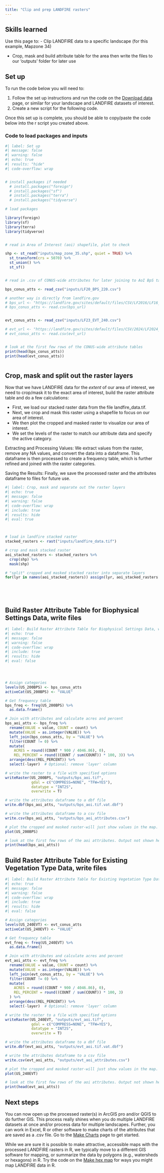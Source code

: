 ```yaml
---
title: "Clip and prep LANDFIRE rasters"
---
```


## Skills learned

Use this page to:
- Clip LANDFIRE data to a specific landscape (for this example, Mapzone 34)

- Crop, mask and build attribute table for the area then write the files to our 'outputs' folder for later use
 

## Set up

To run the code below you will need to:

1. Follow the set up instructions and run the code on the [Download data](docs/download.html){target="blank"} page, or similar for your landscape and LANDFIRE datasets of interest.
2. Create a new script for the following code. 


Once this set up is complete, you should be able to copy/paste the code below into the r script you created above.  


### Code to load packages and inputs

```r
#| label: Set up
#| message: false
#| warning: false
#| echo: true
#| results: "hide"
#| code-overflow: wrap


# install packages if needed
  # install.packages("foreign")
  # install.packages("sf")
  # install.packages("terra")
  # install.packages("tidyverse")

# load packages

library(foreign)
library(sf)
library(terra)
library(tidyverse)


# read in Area of Interest (aoi) shapefile, plot to check

shp <- st_read("inputs/map_zone_35.shp", quiet = TRUE) %>% 
  st_transform(crs = 5070) %>%
  st_union() %>%
  st_sf()


# read in .csv of CONUS-wide attributes for later joining to AoI BpS table

bps_conus_atts <- read_csv("inputs/LF20_BPS_220.csv")

# another way is directly from landfire.gov
# bps_url <- "https://landfire.gov/sites/default/files/CSV/LF2016/LF16_BPS.csv" # will likely get warning, but it's OK
# bps_conus_atts <- read.csv(bps_url)


evt_conus_atts <- read_csv("inputs/LF23_EVT_240.csv")

# evt_url <- "https://landfire.gov/sites/default/files/CSV/2024/LF2024_EVT.csv" # will likely get warning, but it's OK
# evt_conus_atts <- read.csv(evt_url)


# look at the first few rows of the CONUS-wide attribute tables
print(head(bps_conus_atts))
print(head(evt_conus_atts))



```



## Crop, mask and split out the raster layers

Now that we have LANDFIRE data for the *extent* of our area of interest, we need to crop/mask it to the exact area of interest, build the raster attribute table and do a few calculations:

* First, we load our stacked raster data from the file landfire_data.tif.
* Next, we crop and mask this raster using a shapefile to focus on our area of interest.
* We then plot the cropped and masked raster to visualize our area of interest.
* We set the levels of the raster to match our attribute data and specify the active category.

Extracting and Processing Values: We extract values from the raster, remove any NA values, and convert the data into a dataframe. This dataframe is then processed to create a frequency table, which is further refined and joined with the raster categories.

Saving the Results: Finally, we save the processed raster and the attributes dataframe to files for future use.  



```r
#| label: Crop, mask and separate out the raster layers
#| echo: true
#| message: false
#| warning: false
#| code-overflow: wrap
#| include: true
#| results: hide
#| eval: true



# load in landfire stacked raster
stacked_rasters <- rast("inputs/landfire_data.tif")

# crop and mask stacked raster 
aoi_stacked_rasters <- stacked_rasters %>%
  crop(shp) %>%
  mask(shp)

# "split" cropped and masked stacked raster into separate layers
for(lyr in names(aoi_stacked_rasters)) assign(lyr, aoi_stacked_rasters[[lyr]])



    
```


## Build Raster Attribute Table for Biophysical Settings Data, write files

```r

#| label: Build Raster Attribute Table for Biophysical Settings Data, write files
#| echo: true
#| message: false
#| warning: false
#| code-overflow: wrap
#| include: true
#| results: hide
#| eval: false




# Assign categories
levels(US_200BPS) <- bps_conus_atts
activeCat(US_200BPS) <- "VALUE"

# Get frequency table 
bps_freq <- freq(US_200BPS) %>%
  as.data.frame()

# Join with attributes and calculate acres and percent
bps_aoi_atts <- bps_freq %>%
  rename(VALUE = value, COUNT = count) %>%
  mutate(VALUE = as.integer(VALUE)) %>%
  left_join(bps_conus_atts, by = "VALUE") %>%
  filter(COUNT != 0) %>%
  mutate(
    ACRES = round((COUNT * 900 / 4046.86), 0),
    REL_PERCENT = round((COUNT / sum(COUNT)) * 100, 3)) %>%
  arrange(desc(REL_PERCENT)) %>%
  select(-layer)  # Optional: remove 'layer' column

# write the raster to a file with specified options
writeRaster(US_200BPS, "outputs/bps_aoi.tif",
            gdal = c("COMPRESS=NONE", "TFW=YES"),
            datatype = "INT2S",
            overwrite = T)

# write the attributes dataframe to a dbf file
write.dbf(bps_aoi_atts, "outputs/bps_aoi.tif.vat.dbf")

# write the attributes dataframe to a csv file
write.csv(bps_aoi_atts, "outputs/bps_aoi_attributes.csv")

# plot the cropped and masked raster-will just show values in the map.  Output not shown here.
plot(US_200BPS)

# look at the first few rows of the aoi attributes. Output not shown here.
print(head(bps_aoi_atts))


```


## Build Raster Attribute Table for Existing Vegetation Type Data, write files

```r
#| label: Build Raster Attribute Table for Existing Vegetation Type Data, write files
#| echo: true
#| message: false
#| warning: false
#| code-overflow: wrap
#| include: true
#| results: hide
#| eval: false

# Assign categories
levels(US_240EVT) <- evt_conus_atts
activeCat(US_240EVT) <- "VALUE"

# Get frequency table 
evt_freq <- freq(US_240EVT) %>%
  as.data.frame()

# Join with attributes and calculate acres and percent
evt_aoi_atts <- evt_freq %>%
  rename(VALUE = value, COUNT = count) %>%
  mutate(VALUE = as.integer(VALUE)) %>%
  left_join(evt_conus_atts, by = "VALUE") %>%
  filter(COUNT != 0) %>%
  mutate(
    ACRES = round((COUNT * 900 / 4046.86), 0),
    REL_PERCENT = round((COUNT / sum(COUNT)) * 100, 3)
  ) %>%
  arrange(desc(REL_PERCENT)) %>%
  select(-layer)  # Optional: remove 'layer' column

# write the raster to a file with specified options
writeRaster(US_240EVT, "outputs/evt_aoi.tif",
            gdal = c("COMPRESS=NONE", "TFW=YES"),
            datatype = "INT2S",
            overwrite = T)

# write the attributes dataframe to a dbf file
write.dbf(evt_aoi_atts, "outputs/evt_aoi.tif.vat.dbf")

# write the attributes dataframe to a csv file
write.csv(evt_aoi_atts, "outputs/evt_aoi_attributes.csv")

# plot the cropped and masked raster-will just show values in the map.  Output not shown here.
plot(US_240EVT)

# look at the first few rows of the aoi attributes. Output not shown here.
print(head(evt_aoi_atts))


```



## Next steps

You can now open up the processed raster(s) in ArcGIS pro and/or QGIS to do further GIS.  This process really shines when you do multiple LANDFIRE datasets at once and/or process data for multiple landscapes.  Further, you can work in Excel, R or other software to make charts of the attributes that are saved as a .csv file.  Go to the [Make Charts](docs/make_charts.html) page to get started. 

While we are sure it is possible to make attractive, accessible maps with the processed LANDFIRE rasters in R, we typically move to a different GIS software for mapping, or summarize the data by polygons (e.g., watersheds or hexagons) in R.  Try the code on the [Make hex map](docs/make_hex_map.html) for ways you might map LANDFIRE data in R. 




